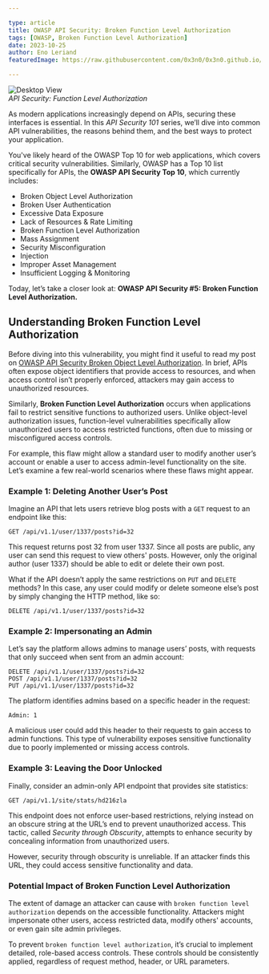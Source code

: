 ```yaml
---

type: article  
title: OWASP API Security: Broken Function Level Authorization  
tags: [OWASP, Broken Function Level Authorization]  
date: 2023-10-25  
author: Eno Leriand  
featuredImage: https://raw.githubusercontent.com/0x3n0/0x3n0.github.io/master/assets/img/blogging/Function-Level-Authorization.jpg  

---
```


![Desktop View](https://raw.githubusercontent.com/0x3n0/0x3n0.github.io/master/assets/img/blogging/Function-Level-Authorization.jpg)  
*API Security: Function Level Authorization*

As modern applications increasingly depend on APIs, securing these interfaces is essential. In this *API Security 101* series, we’ll dive into common API vulnerabilities, the reasons behind them, and the best ways to protect your application.

You've likely heard of the OWASP Top 10 for web applications, which covers critical security vulnerabilities. Similarly, OWASP has a Top 10 list specifically for APIs, the **OWASP API Security Top 10**, which currently includes:

- Broken Object Level Authorization
- Broken User Authentication
- Excessive Data Exposure
- Lack of Resources & Rate Limiting
- Broken Function Level Authorization
- Mass Assignment
- Security Misconfiguration
- Injection
- Improper Asset Management
- Insufficient Logging & Monitoring  

Today, let’s take a closer look at: **OWASP API Security #5: Broken Function Level Authorization.**

## Understanding Broken Function Level Authorization

Before diving into this vulnerability, you might find it useful to read my post on [OWASP API Security Broken Object Level Authorization](https://z0rs.github.io/object-level-authorization/). In brief, APIs often expose object identifiers that provide access to resources, and when access control isn’t properly enforced, attackers may gain access to unauthorized resources.

Similarly, **Broken Function Level Authorization** occurs when applications fail to restrict sensitive functions to authorized users. Unlike object-level authorization issues, function-level vulnerabilities specifically allow unauthorized users to access restricted functions, often due to missing or misconfigured access controls.

For example, this flaw might allow a standard user to modify another user’s account or enable a user to access admin-level functionality on the site. Let’s examine a few real-world scenarios where these flaws might appear.

### Example 1: Deleting Another User’s Post

Imagine an API that lets users retrieve blog posts with a `GET` request to an endpoint like this:

```
GET /api/v1.1/user/1337/posts?id=32
```

This request returns post 32 from user 1337. Since all posts are public, any user can send this request to view others' posts. However, only the original author (user 1337) should be able to edit or delete their own post.

What if the API doesn’t apply the same restrictions on `PUT` and `DELETE` methods? In this case, any user could modify or delete someone else’s post by simply changing the HTTP method, like so:

```
DELETE /api/v1.1/user/1337/posts?id=32
```

### Example 2: Impersonating an Admin

Let’s say the platform allows admins to manage users’ posts, with requests that only succeed when sent from an admin account:

```
DELETE /api/v1.1/user/1337/posts?id=32
POST /api/v1.1/user/1337/posts?id=32
PUT /api/v1.1/user/1337/posts?id=32
```

The platform identifies admins based on a specific header in the request:

```
Admin: 1
```

A malicious user could add this header to their requests to gain access to admin functions. This type of vulnerability exposes sensitive functionality due to poorly implemented or missing access controls.

### Example 3: Leaving the Door Unlocked

Finally, consider an admin-only API endpoint that provides site statistics:

```
GET /api/v1.1/site/stats/hd216zla
```

This endpoint does not enforce user-based restrictions, relying instead on an obscure string at the URL’s end to prevent unauthorized access. This tactic, called *Security through Obscurity*, attempts to enhance security by concealing information from unauthorized users.

However, security through obscurity is unreliable. If an attacker finds this URL, they could access sensitive functionality and data.

### Potential Impact of Broken Function Level Authorization

The extent of damage an attacker can cause with `broken function level authorization` depends on the accessible functionality. Attackers might impersonate other users, access restricted data, modify others' accounts, or even gain site admin privileges.

To prevent `broken function level authorization`, it’s crucial to implement detailed, role-based access controls. These controls should be consistently applied, regardless of request method, header, or URL parameters.


